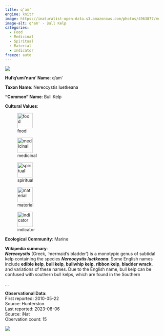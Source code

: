 ```yaml
---
title: q'am'
engine: knitr
image: https://inaturalist-open-data.s3.amazonaws.com/photos/4963877/medium.jpeg
image-alt: q'am' - Bull Kelp
categories:
  - Food
  - Medicinal
  - Spiritual
  - Material
  - Indicator
freeze: auto
---
```

![](https://inaturalist-open-data.s3.amazonaws.com/photos/4963877/medium.jpeg){fig-alt="q'am' - Bull Kelp"}

**Hul'q'umi'num' Name**: q'am'



**Taxon Name**: Nereocystis luetkeana

**"Common" Name**: Bull Kelp

**Cultural Values**:  

::: {layout-nrow=1 style="width:60%"}
![food](/files/food.svg){width=50px}

![medicinal](/files/medicinal.svg){width=50px}

![spiritual](/files/spiritual.svg){width=50px}

![material](/files/material.svg){width=50px}

![indicator](/files/indicator.svg){width=50px}
:::

**Ecological Community**: Marine

**Wikipedia summary**:  
<i><b>Nereocystis</b></i> (Greek, 'mermaid's bladder') is a monotypic genus of subtidal kelp containing the species <i><b>Nereocystis luetkeana</b></i>. Some English names include <b>edible kelp</b>, <b>bull kelp</b>, <b>bullwhip kelp</b>, <b>ribbon kelp</b>,  <b>bladder wrack</b>, and variations of these names. Due to the English name, bull kelp can be confused with southern bull kelps, which are found in the Southern</p>...

**Observational Data**:   
First reported: 2010-05-22  
Source: Hunterston  
Last reported: 2023-08-06  
Source: iNat  
Obervation count: 15

![](community_dist.png)
